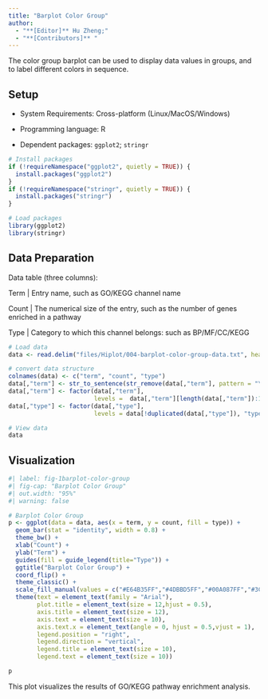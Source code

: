 ```yaml
---
title: "Barplot Color Group"
author:
  - "**[Editor]** Hu Zheng;"
  - "**[Contributors]** "
---
```


The color group barplot can be used to display data values in groups, and to label different colors in sequence.

## Setup

-   System Requirements: Cross-platform (Linux/MacOS/Windows)

-   Programming language: R

-   Dependent packages: `ggplot2`; `stringr`

```r
# Install packages
if (!requireNamespace("ggplot2", quietly = TRUE)) {
  install.packages("ggplot2")
}
if (!requireNamespace("stringr", quietly = TRUE)) {
  install.packages("stringr")
}

# Load packages
library(ggplot2)
library(stringr)
```

## Data Preparation

Data table (three columns):

Term | Entry name, such as GO/KEGG channel name

Count | The numerical size of the entry, such as the number of genes enriched in a pathway

Type | Category to which this channel belongs: such as BP/MF/CC/KEGG

```r
# Load data
data <- read.delim("files/Hiplot/004-barplot-color-group-data.txt", header = T)

# convert data structure
colnames(data) <- c("term", "count", "type")
data[,"term"] <- str_to_sentence(str_remove(data[,"term"], pattern = "\\w+:\\d+\\W"))
data[,"term"] <- factor(data[,"term"], 
                        levels =  data[,"term"][length(data[,"term"]):1])
data[,"type"] <- factor(data[,"type"], 
                        levels = data[!duplicated(data[,"type"]), "type"])

# View data
data
```

## Visualization

```r
#| label: fig-1barplot-color-group
#| fig-cap: "Barplot Color Group"
#| out.width: "95%"
#| warning: false

# Barplot Color Group
p <- ggplot(data = data, aes(x = term, y = count, fill = type)) +
  geom_bar(stat = "identity", width = 0.8) + 
  theme_bw() +
  xlab("Count") +
  ylab("Term") +
  guides(fill = guide_legend(title="Type")) +
  ggtitle("Barplot Color Group") + 
  coord_flip() +
  theme_classic() +
  scale_fill_manual(values = c("#E64B35FF","#4DBBD5FF","#00A087FF","#3C5488FF")) +
  theme(text = element_text(family = "Arial"),
        plot.title = element_text(size = 12,hjust = 0.5),
        axis.title = element_text(size = 12),
        axis.text = element_text(size = 10),
        axis.text.x = element_text(angle = 0, hjust = 0.5,vjust = 1),
        legend.position = "right",
        legend.direction = "vertical",
        legend.title = element_text(size = 10),
        legend.text = element_text(size = 10))

p
```

This plot visualizes the results of GO/KEGG pathway enrichment analysis.

